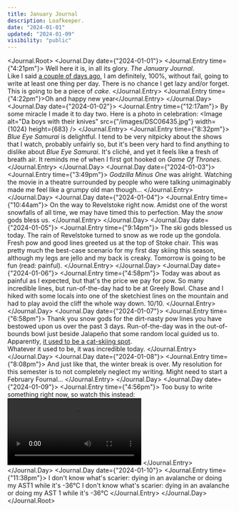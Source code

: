 ```yaml
---
title: January Journal
description: Loafkeeper.
date: "2024-01-01"
updated: "2024-01-09"
visibility: "public"
---
```


<Journal.Root>
  <Journal.Day date={"2024-01-01"}>
    <Journal.Entry time={"4:21pm"}>
      Well here it is, in all its glory. *The January Journal*.  
      Like I said [a couple of days ago](/writing/procrastination), I am definitely, 100%, without fail, going to write at least one thing per day. There is no chance I get lazy and/or forget. This is going to be a piece of <Nook popup="🍰">*cake*</Nook>.
    </Journal.Entry>
    <Journal.Entry time={"4:22pm"}>Oh and happy new year</Journal.Entry>
  </Journal.Day>
  <Journal.Day date={"2024-01-02"}>
    <Journal.Entry time={"12:17am"}>
      By some miracle I made it to day two. Here is a photo in celebration:
      <Image
        alt="Da boys with their knives"
        src={"/images/DSC06435.jpg"}
        width={1024}
        height={683}
      />
    </Journal.Entry>
    <Journal.Entry time={"8:32pm"}>
      *Blue Eye Samurai* is delightful. I tend to be very nitpicky about the shows that I watch, probably unfairly so, but it's been very hard to find anything to dislike about *Blue Eye Samurai*. It's cliché, and yet it feels like a fresh of breath air. It reminds me of when I first got hooked on *Game Of Thrones*.
    </Journal.Entry>
  </Journal.Day>
  <Journal.Day date={"2024-01-03"}>
    <Journal.Entry time={"3:49pm"}>
      *Godzilla Minus One* was alright. Watching the movie in a theatre surrounded by people who were talking unimaginably made me feel like a grumpy old man though...
    </Journal.Entry>
  </Journal.Day>
  <Journal.Day date={"2024-01-04"}>
    <Journal.Entry time={"10:44am"}>
      On the way to Revelstoke right now. Amidst one of the worst snowfalls of all time, we may have timed this to perfection. May the <Nook popup="☃️">*snow*</Nook> gods bless us.
    </Journal.Entry>
  </Journal.Day>
  <Journal.Day date={"2024-01-05"}>
    <Journal.Entry time={"9:14pm"}>
      The ski gods blessed us today. The rain of Revelstoke turned to snow as we rode up the gondola. Fresh pow and good lines greeted us at the top of Stoke chair. This was pretty much the best-case scenario for my first day skiing this season, although my legs are jello and my back is creaky. Tomorrow is going to be fun (read: painful).
    </Journal.Entry>
  </Journal.Day>
  <Journal.Day date={"2024-01-06"}>
    <Journal.Entry time={"4:58pm"}>
      Today was about as painful as I expected, but that's the price we pay for pow. So many incredible lines, but run-of-the-day had to be at Greely Bowl. Chase and I hiked with some locals into one of the sketchiest lines on the mountain and had to play avoid the cliff the whole way down. 10/10.
    </Journal.Entry>
  </Journal.Day>
  <Journal.Day date={"2024-01-07"}>
    <Journal.Entry time={"6:58pm"}>
      Thank you snow gods for the dirt-nasty pow lines you have bestowed upon us over the past 3 days. Run-of-the-day was in the out-of-bounds bowl just beside Jalapeño that some random local guided us to. Apparently, [it used to be a cat-skiing spot](https://www.elevationoutdoors.com/snowsports/weekend-trip-sweet-sidecountry-revelstoke-kicking-horse/#:~:text=opening%20up%20extra%20hike%2Dto%20terrain%20to%20the%20skier%E2%80%99s%20left%20of%20the%20Jalapeno%20run%2C%20served%20by%20cat%2Dtracks%20that%20bring%20you%20back%20in%2Dbounds%20at%20the%20bottom%20of%20the%20bowl.%20Formerly%20used%20as%20a%20cat%2Dskiing%20area%2C%20the%20sidecountry%20terrain%20features%20a%20gently%2Dsloped%2C%20wide%2Dopen%20bowl%20at%20the%20top%20that%20leads%20into%20a%20tall%20pine%20forest.).  
      Whatever it used to be, it was incredible today.
    </Journal.Entry>
  </Journal.Day>
  <Journal.Day date={"2024-01-08"}>
    <Journal.Entry time={"8:08pm"}>
      And just like that, the winter break is over. My resolution for this semester is to not completely neglect my writing. Might need to start a February Fournal...
    </Journal.Entry>
  </Journal.Day>
  <Journal.Day date={"2024-01-09"}>
    <Journal.Entry time={"4:56pm"}>
      Too busy to write something right now, so watch this instead:  
      <Video height={1920} width={1080}>
        <source src="/videos/revelstoke.mp4" type="video/mp4" />
      </Video>
    </Journal.Entry>
  </Journal.Day>
  <Journal.Day date={"2024-01-10"}>
    <Journal.Entry time={"11:38pm"}>
      I don't know what's scarier: dying in an avalanche or doing my AST1 while it's -36°C
      I don't know what's scarier: dying in an avalanche or doing my AST 1 while
      it's -36°C
    </Journal.Entry>
  </Journal.Day>
</Journal.Root>
